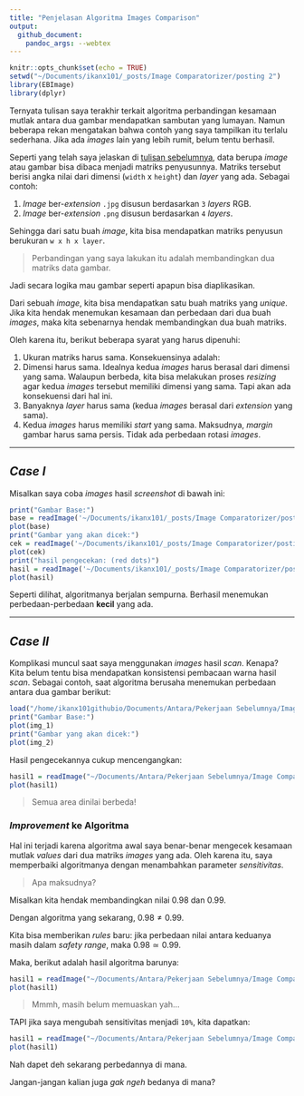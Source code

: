 ```yaml
---
title: "Penjelasan Algoritma Images Comparison"
output: 
  github_document:
    pandoc_args: --webtex
---
```


```r
knitr::opts_chunk$set(echo = TRUE)
setwd("~/Documents/ikanx101/_posts/Image Comparatorizer/posting 2")
library(EBImage)
library(dplyr)
```

Ternyata tulisan saya terakhir terkait algoritma perbandingan kesamaan mutlak antara dua gambar mendapatkan sambutan yang lumayan. Namun beberapa rekan mengatakan bahwa contoh yang saya tampilkan itu terlalu sederhana. Jika ada _images_ lain yang lebih rumit, belum tentu berhasil.

Seperti yang telah saya jelaskan di [tulisan sebelumnya](https://ikanx101.com/blog/image-comparison/), data berupa _image_ atau gambar bisa dibaca menjadi matriks penyusunnya. Matriks tersebut berisi angka nilai dari dimensi (`width` x `height`) dan _layer_ yang ada. Sebagai contoh:

1. _Image_ ber-_extension_ `.jpg` disusun berdasarkan `3` _layers_ RGB.
1. _Image_ ber-_extension_ `.png` disusun berdasarkan `4` _layers_.

Sehingga dari satu buah _image_, kita bisa mendapatkan matriks penyusun berukuran `w x h x layer`.

> Perbandingan yang saya lakukan itu adalah membandingkan dua matriks data gambar.

Jadi secara logika mau gambar seperti apapun bisa diaplikasikan.

Dari sebuah _image_, kita bisa mendapatkan satu buah matriks yang _unique_. Jika kita hendak menemukan kesamaan dan perbedaan dari dua buah _images_, maka kita sebenarnya hendak membandingkan dua buah matriks.

Oleh karena itu, berikut beberapa syarat yang harus dipenuhi:

1. Ukuran matriks harus sama. Konsekuensinya adalah:
  1. Dimensi harus sama. Idealnya kedua _images_ harus berasal dari dimensi yang sama. Walaupun berbeda, kita bisa melakukan proses _resizing_ agar kedua _images_ tersebut memiliki dimensi yang sama. Tapi akan ada konsekuensi dari hal ini.
  1. Banyaknya _layer_ harus sama (kedua _images_ berasal dari _extension_ yang sama).
1. Kedua _images_ harus memiliki _start_ yang sama. Maksudnya, _margin_ gambar harus sama persis. Tidak ada perbedaan rotasi _images_.

---

## _Case I_

Misalkan saya coba _images_ hasil _screenshot_ di bawah ini:

```r
print("Gambar Base:")
base = readImage('~/Documents/ikanx101/_posts/Image Comparatorizer/posting 2/case 1/asli.png')
plot(base)
print("Gambar yang akan dicek:")
cek = readImage('~/Documents/ikanx101/_posts/Image Comparatorizer/posting 2/case 1/cek.png')
plot(cek)
print("hasil pengecekan: (red dots)")
hasil = readImage('~/Documents/ikanx101/_posts/Image Comparatorizer/posting 2/case 1/hasil.png')
plot(hasil)
```

Seperti dilihat, algoritmanya berjalan sempurna. Berhasil menemukan perbedaan-perbedaan __kecil__ yang ada.

---

## _Case II_

Komplikasi muncul saat saya menggunakan _images_ hasil _scan_. Kenapa? Kita belum tentu bisa mendapatkan konsistensi pembacaan warna hasil _scan_. Sebagai contoh, saat algoritma berusaha menemukan perbedaan antara dua gambar berikut:

```r
load("/home/ikanx101githubio/Documents/Antara/Pekerjaan Sebelumnya/Image Comparatorizer/Kasus 1/buat pres.rda")
print("Gambar Base:")
plot(img_1)
print("Gambar yang akan dicek:")
plot(img_2)
```

Hasil pengecekannya cukup mencengangkan:

```r
hasil1 = readImage("~/Documents/Antara/Pekerjaan Sebelumnya/Image Comparatorizer/Kasus 1/hasil 1.png")
plot(hasil1)
```

> Semua area dinilai berbeda!

### _Improvement_ ke Algoritma

Hal ini terjadi karena algoritma awal saya benar-benar mengecek kesamaan mutlak _values_ dari dua matriks _images_ yang ada. Oleh karena itu, saya memperbaiki algoritmanya dengan menambahkan parameter _sensitivitas_. 

> Apa maksudnya?

Misalkan kita hendak membandingkan nilai $0.98$ dan $0.99$.

Dengan algoritma yang sekarang, $0.98 \neq 0.99$. 

Kita bisa memberikan _rules_ baru: jika perbedaan nilai antara keduanya masih dalam _safety range_, maka $0.98 \simeq 0.99$.

Maka, berikut adalah hasil algoritma barunya:

```r
hasil1 = readImage("~/Documents/Antara/Pekerjaan Sebelumnya/Image Comparatorizer/Kasus 1/hasil 3.png")
plot(hasil1)
```

> Mmmh, masih belum memuaskan yah...

TAPI jika saya mengubah sensitivitas menjadi `10%`, kita dapatkan:

```r
hasil1 = readImage("~/Documents/Antara/Pekerjaan Sebelumnya/Image Comparatorizer/Kasus 1/hasil 2.png")
plot(hasil1)
```

Nah dapet deh sekarang perbedannya di mana.

Jangan-jangan kalian juga _gak ngeh_ bedanya di mana?
